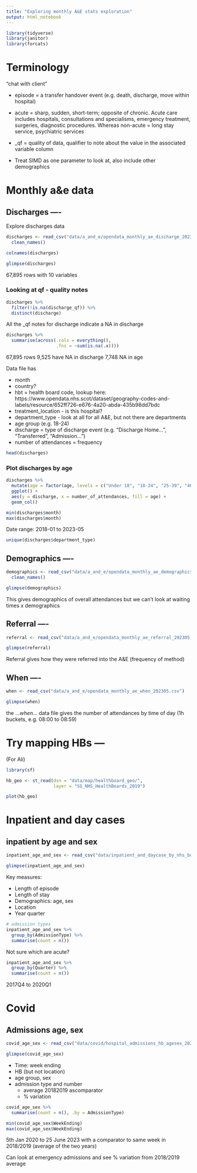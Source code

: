 ```yaml
---
title: "Exploring monthly A&E stats exploration"
output: html_notebook
---
```


```r
library(tidyverse)
library(janitor)
library(forcats)
```

# Terminology

"chat with client"

* episode = a transfer handover event (e.g. death, discharge, move within hospital)
* acute = sharp, sudden, short-term; opposite of chronic. Acute care includes hospitals, consultations and specialisms, emergency treatment, surgeries, diagnostic procedures. Whereas non-acute = long stay service, psychiatric services

* _qf = quality of data, qualifier to note about the value in the associated variable column
* Treat SIMD as one parameter to look at, also include other demographics


# Monthly a&e data

## Discharges ----

Explore discharges data

```r
discharges <- read_csv("data/a_and_e/opendata_monthly_ae_discharge_202305.csv") %>% 
  clean_names()
```
```r
colnames(discharges)
```

```r
glimpse(discharges)
```

67,895 rows with 10 variables


### Looking at qf - quality notes

```r
discharges %>% 
  filter(!is.na(discharge_qf)) %>% 
  distinct(discharge)
```
All the _qf notes for discharge indicate a NA in discharge

```r
discharges %>% 
  summarise(across(.cols = everything(),
                   .fns = ~sum(is.na(.x))))
```

67,895 rows 
9,525 have NA in discharge
7,748 NA in age

Data file has 

* month
* country?
* hbt = health board code, lookup here: https://www.opendata.nhs.scot/dataset/geography-codes-and-labels/resource/652ff726-e676-4a20-abda-435b98dd7bdc 
* treatment_location - is this hospital?
* department_type - look at all for all A&E, but not there are departments
* age group (e.g. 18-24)
* discharge = type of discharge event (e.g. "Discharge Home...", "Transferred", "Admission...")
* number of attendances = frequency

```r
head(discharges)
```

### Plot discharges by age

```r
discharges %>% 
  mutate(age = factor(age, levels = c("Under 18", "18-24", "25-39", "40-64", "65-74", "75 plus", NA_character_))) %>% 
  ggplot() +
  aes(y = discharge, x = number_of_attendances, fill = age) +
  geom_col()
```

```r
min(discharges$month)
max(discharges$month)
```

Date range: 2018-01 to 2023-05

```r
unique(discharges$department_type)
```

## Demographics ----

```r
demographics <- read_csv("data/a_and_e/opendata_monthly_ae_demographics_202305.csv") %>% 
  clean_names()
```

```r
glimpse(demographics)
```

This gives demographics of overall attendances but we can't look at waiting times x demographics 

## Referral ----

```r
referral <- read_csv("data/a_and_e/opendata_monthly_ae_referral_202305.csv")
```

```r
glimpse(referral)
```

Referral gives how they were referred into the A&E (frequency of method)

## When ----

```r
when <- read_csv("data/a_and_e/opendata_monthly_ae_when_202305.csv")
```

```r
glimpse(when)
```

the ..._when_... data file gives the number of attendances by time of day (1h buckets, e.g. 08:00 to 08:59)


# Try mapping HBs ---

(For Ali)

```r
library(sf)
```

```r
hb_geo <- st_read(dsn = "data/map/healthboard_geo/",
                  layer = "SG_NHS_HealthBoards_2019")
```

```r
plot(hb_geo)
```



# Inpatient and day cases

## inpatient by age and sex

```r
inpatient_age_and_sex <- read_csv("data/inpatient_and_daycase_by_nhs_board_of_treatment_age_and_sex.csv")
```

```r
glimpse(inpatient_age_and_sex)
```

Key measures:

* Length of episode
* Length of stay
* Demographics: age, sex
* Location
* Year quarter

```r
# admission types
inpatient_age_and_sex %>% 
  group_by(AdmissionType) %>% 
  summarise(count = n())
```

Not sure which are acute? 

```r
inpatient_age_and_sex %>% 
  group_by(Quarter) %>% 
  summarise(count = n())
```

2017Q4 to 2020Q1


# Covid

## Admissions age, sex

```r
covid_age_sex <- read_csv("data/covid/hospital_admissions_hb_agesex_20230706.csv")
```

```r
glimpse(covid_age_sex)
```

* Time: week ending
* HB (but not location)
* age group, sex
* admission type and number
  * average 20182019 ascomparator
  * % variation
  
```r
covid_age_sex %>% 
  summarise(count = n(), .by = AdmissionType)
```

```r
min(covid_age_sex$WeekEnding)
max(covid_age_sex$WeekEnding)
```

5th Jan 2020 to 25 June 2023
with a comparator to same week in 2018/2019 (average of the two years)

Can look at emergency admissions and see % variation from 2018/2019 average

